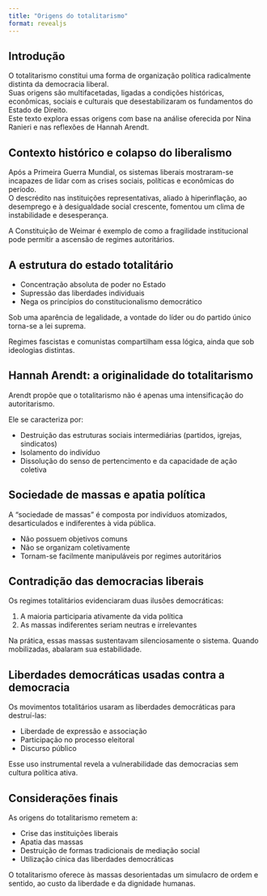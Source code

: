 ```yaml
---
title: "Origens do totalitarismo"
format: revealjs
---
```


## Introdução

O totalitarismo constitui uma forma de organização política radicalmente distinta da democracia liberal.  
Suas origens são multifacetadas, ligadas a condições históricas, econômicas, sociais e culturais que desestabilizaram os fundamentos do Estado de Direito.  
Este texto explora essas origens com base na análise oferecida por Nina Ranieri e nas reflexões de Hannah Arendt.

## Contexto histórico e colapso do liberalismo

Após a Primeira Guerra Mundial, os sistemas liberais mostraram-se incapazes de lidar com as crises sociais, políticas e econômicas do período.  
O descrédito nas instituições representativas, aliado à hiperinflação, ao desemprego e à desigualdade social crescente, fomentou um clima de instabilidade e desesperança.

A Constituição de Weimar é exemplo de como a fragilidade institucional pode permitir a ascensão de regimes autoritários.

## A estrutura do estado totalitário

- Concentração absoluta de poder no Estado  
- Supressão das liberdades individuais  
- Nega os princípios do constitucionalismo democrático  

Sob uma aparência de legalidade, a vontade do líder ou do partido único torna-se a lei suprema.

Regimes fascistas e comunistas compartilham essa lógica, ainda que sob ideologias distintas.

## Hannah Arendt: a originalidade do totalitarismo

Arendt propõe que o totalitarismo não é apenas uma intensificação do autoritarismo.

Ele se caracteriza por:

- Destruição das estruturas sociais intermediárias (partidos, igrejas, sindicatos)  
- Isolamento do indivíduo  
- Dissolução do senso de pertencimento e da capacidade de ação coletiva  

## Sociedade de massas e apatia política

A “sociedade de massas” é composta por indivíduos atomizados, desarticulados e indiferentes à vida pública.

- Não possuem objetivos comuns  
- Não se organizam coletivamente  
- Tornam-se facilmente manipuláveis por regimes autoritários

## Contradição das democracias liberais

Os regimes totalitários evidenciaram duas ilusões democráticas:

1. A maioria participaria ativamente da vida política  
2. As massas indiferentes seriam neutras e irrelevantes

Na prática, essas massas sustentavam silenciosamente o sistema. Quando mobilizadas, abalaram sua estabilidade.

## Liberdades democráticas usadas contra a democracia

Os movimentos totalitários usaram as liberdades democráticas para destruí-las:

- Liberdade de expressão e associação  
- Participação no processo eleitoral  
- Discurso público

Esse uso instrumental revela a vulnerabilidade das democracias sem cultura política ativa.

## Considerações finais

As origens do totalitarismo remetem a:

- Crise das instituições liberais  
- Apatia das massas  
- Destruição de formas tradicionais de mediação social  
- Utilização cínica das liberdades democráticas

O totalitarismo oferece às massas desorientadas um simulacro de ordem e sentido, ao custo da liberdade e da dignidade humanas.
